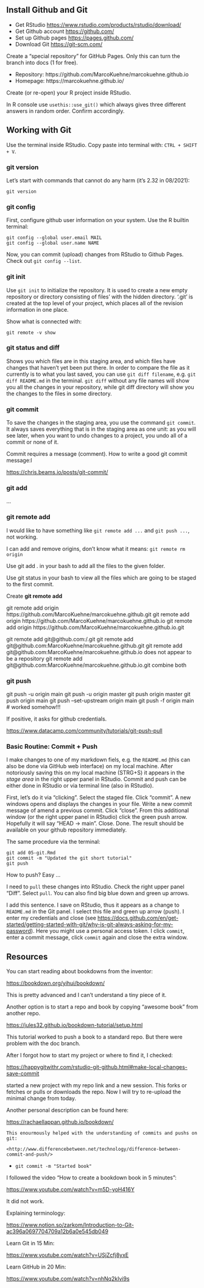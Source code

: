 
## Install Github and Git

- Get RStudio <https://www.rstudio.com/products/rstudio/download/>
- Get Github account <https://github.com/>
- Set up Github pages <https://pages.github.com/>
- Download Git <https://git-scm.com/>

Create a "special repository" for GitHub Pages. Only this can turn the branch into docs (1 for free).

- Repository: https://github.com/MarcoKuehne/marcokuehne.github.io
- Homepage: https://marcokuehne.github.io/

Create (or re-open) your R project inside RStudio. 

In R console use `usethis::use_git()` which always gives three different answers in random order. Confirm accordingly.

## Working with Git

Use the terminal inside RStudio. Copy paste into terminal with: `CTRL + SHIFT + V`.

### git version

Let's start with commands that cannot do any harm (it's 2.32 in 08/2021): 

    git version

### git config 

First, configure github user information on your system. Use the R builtin terminal:

    git config --global user.email MAIL
    git config --global user.name NAME
    
Now, you can commit (upload) changes from RStudio to Github Pages. Check out `git config --list`.

### git init

Use `git init` to initialize the repository. It is used to create a new empty repository or directory consisting of files' with the hidden directory. '.git' is created at the top level of your project, which places all of the revision information in one place.

Show what is connected with:

    git remote -v show

### git status and diff

Shows you which files are in this staging area, and which files have changes that haven't yet been put there. In order to compare the file as it currently is to what you last saved, you can use `git diff filename`, e.g. `git diff README.md` in the terminal. `git diff` without any file names will show you all the changes in your repository, while git diff directory will show you the changes to the files in some directory.

### git commit 

To save the changes in the staging area, you use the command `git commit`. It always saves everything that is in the staging area as one unit: as you will see later, when you want to undo changes to a project, you undo all of a commit or none of it.

Commit requires a message (comment). How to write a good git commit message:l

<https://chris.beams.io/posts/git-commit/>

### git add

... 

### git remote add

I would like to have something like `git remote add ...` and `git push ...`, not working.

I can add and remove origins, don't know what it means: `git remote rm origin`

Use git add . in your bash to add all the files to the given folder.

Use git status in your bash to view all the files which are going to be staged to the first commit.

Create **git remote add**

git remote add origin https://github.com/MarcoKuehne/marcokuehne.github.git 
git remote add origin https://github.com/MarcoKuehne/marcokuehne.github.io
git remote add origin https://github.com/MarcoKuehne/marcokuehne.github.io.git

git remote add git@github.com:<username>/<repository-name>.git
git remote add git@github.com:MarcoKuehne/marcokuehne.github.git
git remote add git@github.com:MarcoKuehne/marcokuehne.github.io does not appear to be a repository 
git remote add git@github.com:MarcoKuehne/marcokuehne.github.io.git combine both 

### git push 

git push -u origin main
git push -u origin master
git push origin master
git push origin main 
git push --set-upstream origin main
git push -f origin main # worked somehow!!!

If positive, it asks for github credentials. 

<https://www.datacamp.com/community/tutorials/git-push-pull>


### Basic Routine: Commit + Push 

I make changes to one of my markdown fiels, e.g. the `README.md` (this can also be done via GitHub web interface) on my local machine. After notoriously saving this on my local machine (STRG+S) it appears in the *stage area* in the right upper panel in RStudio. Commit and push can be either done in RStudio or via terminal line (also in RStudio). 

First, let's do it via "clicking". Select the staged file. Click "commit". A new windows opens and displays the changes in your file. Write a new commit message of amend a previous commit. Click "close". From this additional window (or the right upper panel in RStudio) click the green push arrow. Hopefully it will say "HEAD -> main". Close. Done. The result should be available on your github repository immediately. 

The same procedure via the terminal: 

    git add 05-git.Rmd
    git commit -m "Updated the git short tutorial"
    git push 

How to push? Easy ... 

I need to `pull` these changes into RStudio. Check the right upper panel "Diff". Select `pull`. You can also find big blue down and green up arrows. 

I add this sentence. I save on RStudio, thus it appears as a change to `README.md` in the Git panel. I select this file and green up arrow (push). I enter my credentials and close (see <https://docs.github.com/en/get-started/getting-started-with-git/why-is-git-always-asking-for-my-password>). Here you might use a personal access token. I click `commit`, enter a commit message, click `commit` again and close the extra window. 


## Resources

You can start reading about bookdowns from the inventor:

<https://bookdown.org/yihui/bookdown/>

This is pretty advanced and I can't understand a tiny piece of it. 

Another option is to start a repo and book by copying "awesome book" from another repo.

<https://jules32.github.io/bookdown-tutorial/setup.html>

This tutorial worked to push a book to a standard repo. But there were problem with the doc branch.

After I forgot how to start my project or where to find it, I checked:

<https://happygitwithr.com/rstudio-git-github.html#make-local-changes-save-commit>

started a new project with my repo link and a new session. This forks or fetches or pulls or downloads the repo. Now I will try to re-upload the minimal change from today. 

Another personal description can be found here:

<https://rachaellappan.github.io/bookdown/>

    This enourmously helped with the understanding of commits and pushs on git:
    
    <http://www.differencebetween.net/technology/difference-between-commit-and-push/>

- `git commit -m "Started book"`

I followed the video "How to create a bookdown book in 5 minutes":

<https://www.youtube.com/watch?v=m5D-yoH416Y>

It did not work.

Explaining terminology:

<https://www.notion.so/zarkom/Introduction-to-Git-ac396a0697704709a12b6a0e545db049>


Learn Git in 15 Min:

<https://www.youtube.com/watch?v=USjZcfj8yxE>

Learn GitHub in 20 Min:

<https://www.youtube.com/watch?v=nhNq2kIvi9s> 











